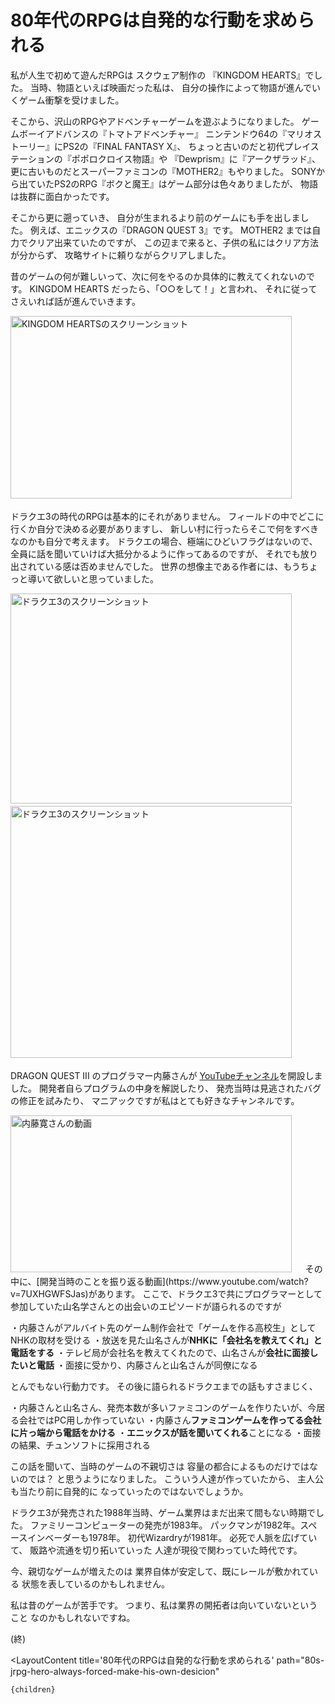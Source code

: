 
# 80年代のRPGは自発的な行動を求められる

私が人生で初めて遊んだRPGは
スクウェア制作の 『KINGDOM HEARTS』でした。
当時、物語といえば映画だった私は、
自分の操作によって物語が進んでいくゲーム衝撃を受けました。

そこから、沢山のRPGやアドベンチャーゲームを遊ぶようになりました。
ゲームボーイアドバンスの『トマトアドベンチャー』
ニンテンドウ64の『マリオストーリー』にPS2の『FINAL FANTASY X』、
ちょっと古いのだと初代プレイステーションの『ポポロクロイス物語』や
『Dewprism』に『アークザラッド』、
更に古いものだとスーパーファミコンの『MOTHER2』もやりました。
SONYから出ていたPS2のRPG『ボクと魔王』はゲーム部分は色々ありましたが、
物語は抜群に面白かったです。

そこから更に遡っていき、
自分が生まれるより前のゲームにも手を出しました。
例えば、エニックスの『DRAGON QUEST 3』です。
MOTHER2 までは自力でクリア出来ていたのですが、
この辺まで来ると、子供の私にはクリア方法が分からず、
攻略サイトに頼りながらクリアしました。

昔のゲームの何が難しいって、次に何をやるのか具体的に教えてくれないのです。
KINGDOM HEARTS だったら、「○○をして！」と言われ、
それに従ってさえいれば話が進んでいきます。

<img src='/img/blog/80s-jrpg-hero-always-forced-make-his-own-desicion/7374b7ba-373a-4923-8f83-85462f6dd7e6.webp' alt="KINGDOM HEARTSのスクリーンショット" title="おつかいイベント" width="450" height="292" decoding="async" loading="lazy" />
　

ドラクエ3の時代のRPGは基本的にそれがありません。
フィールドの中でどこに行くか自分で決める必要がありますし、
新しい村に行ったらそこで何をすべきなのかも自分で考えます。
ドラクエの場合、極端にひどいフラグはないので、
全員に話を聞いていけば大抵分かるように作ってあるのですが、
それでも放り出されている感は否めませんでした。
世界の想像主である作者には、もうちょっと導いて欲しいと思っていました。

<img src='/img/blog/80s-jrpg-hero-always-forced-make-his-own-desicion/1556631f-dfdb-412b-96d2-c88e4dcf2b65.webp' alt="ドラクエ3のスクリーンショット" title="ドラクエフィールドマップ" width="450" height="336" decoding="async" loading="lazy" />
　
<img src='/img/blog/80s-jrpg-hero-always-forced-make-his-own-desicion/9e3842b6-5287-4ae1-8389-dcf8bff80969.webp' alt="ドラクエ3のスクリーンショット" title="ドラクエ城下町マップ" width="450" height="403" decoding="async" loading="lazy" />
　

DRAGON QUEST III のプログラマー内藤さんが
[YouTubeチャンネル](https://www.youtube.com/@KanNaito/videos)を開設しました。
開発者自らプログラムの中身を解説したり、
発売当時は見逃されたバグの修正を試みたり、
マニアックですが私はとても好きなチャンネルです。

<img src='/img/blog/80s-jrpg-hero-always-forced-make-his-own-desicion/e655153b-8f25-4189-b3d1-c33f308fa718.webp' alt="内藤寛さんの動画" title="ドラクエ3の中身を見る内藤寛さん" width="450" height="251" decoding="async" loading="lazy" />
　
その中に、[開発当時のことを振り返る動画](https://www.youtube.com/watch?v=7UXHGWFSJas)があります。
ここで、ドラクエ3で共にプログラマーとして参加していた山名学さんとの出会いのエピソードが語られるのですが

・内藤さんがアルバイト先のゲーム制作会社で「ゲームを作る高校生」としてNHKの取材を受ける
・放送を見た山名さんが**NHKに「会社名を教えてくれ」と電話をする**
・テレビ局が会社名を教えてくれたので、山名さんが**会社に面接したいと電話**
・面接に受かり、内藤さんと山名さんが同僚になる

とんでもない行動力です。
その後に語られるドラクエまでの話もすさまじく、

・内藤さんと山名さん、発売本数が多いファミコンのゲームを作りたいが、今居る会社ではPC用しか作っていない
・内藤さん**ファミコンゲームを作ってる会社に片っ端から電話をかける**
・**エニックスが話を聞いてくれる**ことになる
・面接の結果、チュンソフトに採用される

この話を聞いて、当時のゲームの不親切さは
容量の都合によるものだけではないのでは？
と思うようになりました。
こういう人達が作っていたから、
主人公も当たり前に自発的に
なっていったのではないでしょうか。

ドラクエ3が発売された1988年当時、ゲーム業界はまだ出来て間もない時期でした。
ファミリーコンピューターの発売が1983年。
パックマンが1982年。スペースインベーダーも1978年。
初代Wizardryが1981年。
必死で人脈を広げていて、
販路や流通を切り拓いていった
人達が現役で関わっていた時代です。

今、親切なゲームが増えたのは
業界自体が安定して、既にレールが敷かれている
状態を表しているのかもしれません。

私は昔のゲームが苦手です。
つまり、私は業界の開拓者は向いていないということ
なのかもしれないですね。

(終)

  <LayoutContent 
    title='80年代のRPGは自発的な行動を求められる'
    path="80s-jrpg-hero-always-forced-make-his-own-desicion"
  >
    {children}
  </LayoutContent>
